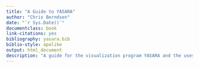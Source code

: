 ```yaml
---
title: "A Guide to YASARA"
author: "Chris Berndsen"
date: "`r Sys.Date()`"
documentclass: book
link-citations: yes
bibliography: yasara.bib
biblio-style: apalike
output: html_document
description: "A guide for the visualization program YASARA and the uses of the program"
---
```

